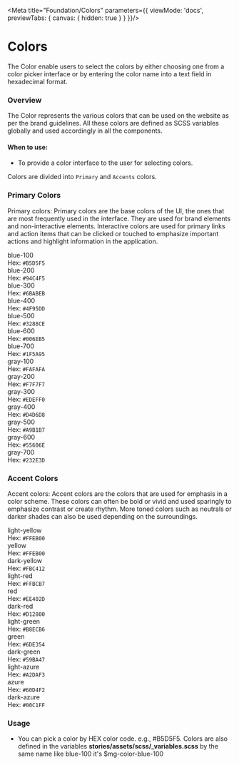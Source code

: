 
<Meta title="Foundation/Colors" parameters={{
    viewMode: 'docs',
    previewTabs: {
      canvas: { hidden: true }
     }
  }}/>

<style>{`
  div#story--atoms-colors--colors {
    display: none;
  }
  .color_wrapper{
    display: flex;
  }
   .color__item{
    margin: 5px;
    padding: 10px;
    border: 1px solid #D4D6D8;
  }
  .color__box {
    width: 110px;
    height: 60px;
    display: block;
  }
  .color__name{
   font-size: 13px;
   color: #666;
   font-weight: 600;
  margin: 10px 0;
  }
  .color__code{
    font-size: 13px;
    color: #666;
  }
  .color-wrapper {
    display:none
  }
  .blue-100 { background-color: #B5D5F5;}
  .blue-200 {background-color: #94C4F5;}
  .blue-300 { background-color: #6BABEB;}
  .blue-400 {background-color: #4F95DD;}
  .blue-500 {background-color: #3288CE;}
  .blue-600 {background-color: #006EB5;}
  .blue-700 {background-color: #1F5A95;}
  .gray-100 { background-color: #FAFAFA;}
  .gray-200 {background-color: #F7F7F7;}
  .gray-300 { background-color: #EDEFF0;}
  .gray-400 {background-color: #D4D6D8;}
  .gray-500 {background-color: #A9B1B7;}
  .gray-600 {background-color: #55606E;}
  .gray-700 {background-color: #232E3D;}
  .light-yellow { background-color: #FFE17E;}
  .yellow {background-color: #FFEB00;}
  .dark-yellow  { background-color: #FBC412;}
  .light-red {background-color: #FFBCB7;}
  .red {background-color: #EE402D;}
  .dark-red {background-color: #D12800;}
  .light-green {background-color: #B8ECB6;}
  .green {background-color: #6DE354;}
  .dark-green {background-color: #59BA47;}
  .light-azure {background-color: #A2DAF3;}
  .azure {background-color: #60D4F2;}
  .dark-azure {background-color: #00C1FF;}
`}</style>

# Colors
The Color enable users to select the colors by either choosing one from a color picker interface or by entering the color name into a text field in hexadecimal format.

### Overview
The Color represents the various colors that can be used on the website as per the brand guidelines. All these colors are defined as SCSS variables globally and used accordingly in all the components.

#### When to use:
- To provide a color interface to the user for selecting colors.

Colors are divided into <code>Primary</code> and <code>Accents</code> colors.

### Primary Colors

Primary colors: Primary colors are the base colors of the UI, the ones that are most frequently used in the interface. They are used for brand elements and non-interactive elements. Interactive colors are used for primary links and action items that can be clicked or touched to emphasize important actions and highlight information in the application.

<div className="color_wrapper">
  <div className="color__item">
    <div className="color__box blue-100"></div>
    <div className="color__name"> blue-100 </div>
    <div className="color__code">Hex: <code>#B5D5F5</code></div>
   </div>

  <div className="color__item">
    <div className="color__box blue-200"></div>
    <div className="color__name"> blue-200 </div>
    <div className="color__code">Hex: <code>#94C4F5</code></div>
   </div>

  <div className="color__item">
    <div className="color__box blue-300"></div>
    <div className="color__name"> blue-300 </div>
    <div className="color__code">Hex: <code>#6BABEB</code></div>
   </div>

   <div className="color__item">
    <div className="color__box blue-400"></div>
    <div className="color__name"> blue-400 </div>
    <div className="color__code">Hex: <code>#4F95DD</code></div>
   </div>

  <div className="color__item">
    <div className="color__box blue-500"></div>
    <div className="color__name"> blue-500 </div>
    <div className="color__code">Hex: <code>#3288CE</code></div>
   </div>

  <div className="color__item">
    <div className="color__box blue-600"></div>
    <div className="color__name"> blue-600 </div>
    <div className="color__code">Hex: <code>#006EB5</code></div>
   </div>

  <div className="color__item">
    <div className="color__box blue-700"></div>
    <div className="color__name"> blue-700 </div>
    <div className="color__code">Hex: <code>#1F5A95</code></div>
  </div>
</div>

<div className="color_wrapper">
  <div className="color__item">
    <div className="color__box gray-100"></div>
    <div className="color__name"> gray-100 </div>
    <div className="color__code">Hex: <code>#FAFAFA</code></div>
   </div>

  <div className="color__item">
    <div className="color__box gray-200"></div>
    <div className="color__name"> gray-200 </div>
    <div className="color__code">Hex: <code>#F7F7F7</code></div>
   </div>

  <div className="color__item">
    <div className="color__box gray-300"></div>
    <div className="color__name"> gray-300 </div>
    <div className="color__code">Hex: <code>#EDEFF0</code></div>
   </div>

   <div className="color__item">
    <div className="color__box gray-400"></div>
    <div className="color__name"> gray-400 </div>
    <div className="color__code">Hex: <code>#D4D6D8</code></div>
   </div>

  <div className="color__item">
    <div className="color__box gray-500"></div>
    <div className="color__name"> gray-500 </div>
    <div className="color__code">Hex: <code>#A9B1B7</code></div>
   </div>

  <div className="color__item">
    <div className="color__box gray-600"></div>
    <div className="color__name"> gray-600 </div>
    <div className="color__code">Hex: <code>#55606E</code></div>
   </div>

  <div className="color__item">
    <div className="color__box gray-700"></div>
    <div className="color__name"> gray-700 </div>
    <div className="color__code">Hex: <code>#232E3D</code></div>
  </div>
</div>

### Accent Colors
Accent colors: Accent colors are the colors that are used for emphasis in a color scheme. These colors can often be bold or vivid and used sparingly to emphasize contrast or create rhythm. More toned colors such as neutrals or darker shades can also be used depending on the surroundings.

<div className="color_wrapper">
  <div className="color__item">
    <div className="color__box light-yellow"></div>
    <div className="color__name"> light-yellow </div>
    <div className="color__code">Hex: <code>#FFEB00</code></div>
   </div>

  <div className="color__item">
    <div className="color__box yellow"></div>
    <div className="color__name"> yellow </div>
    <div className="color__code">Hex: <code>#FFEB00</code></div>
   </div>

  <div className="color__item">
    <div className="color__box dark-yellow"></div>
    <div className="color__name"> dark-yellow </div>
    <div className="color__code">Hex: <code>#FBC412</code></div>
   </div>

   <div className="color__item">
    <div className="color__box light-red"></div>
    <div className="color__name"> light-red </div>
    <div className="color__code">Hex: <code>#FFBCB7</code></div>
   </div>

  <div className="color__item">
    <div className="color__box red"></div>
    <div className="color__name"> red</div>
    <div className="color__code">Hex: <code>#EE402D</code></div>
   </div>

  <div className="color__item">
    <div className="color__box dark-red"></div>
    <div className="color__name"> dark-red</div>
    <div className="color__code">Hex: <code>#D12800</code></div>
   </div>
</div>

<div className="color_wrapper">
  <div className="color__item">
    <div className="color__box light-green"></div>
    <div className="color__name"> light-green</div>
    <div className="color__code">Hex: <code>#B8ECB6</code></div>
   </div>

  <div className="color__item">
      <div className="color__box green"></div>
      <div className="color__name"> green</div>
      <div className="color__code">Hex: <code>#6DE354</code></div>
    </div>

  <div className="color__item">
      <div className="color__box dark-green"></div>
      <div className="color__name"> dark-green</div>
      <div className="color__code">Hex: <code>#59BA47</code></div>
    </div>

  <div className="color__item">
      <div className="color__box light-azure"></div>
      <div className="color__name"> light-azure</div>
      <div className="color__code">Hex: <code>#A2DAF3</code></div>
    </div>

  <div className="color__item">
      <div className="color__box azure"></div>
      <div className="color__name"> azure</div>
      <div className="color__code">Hex: <code>#60D4F2</code></div>
    </div>

  <div className="color__item">
      <div className="color__box dark-azure"></div>
      <div className="color__name"> dark-azure</div>
      <div className="color__code">Hex: <code>#00C1FF</code></div>
    </div>
</div>

### Usage
- You can pick a color by HEX color code. e.g., #B5D5F5. Colors are also defined in the variables **stories/assets/scss/_variables.scss** by the same name like blue-100 it's $mg-color-blue-100
